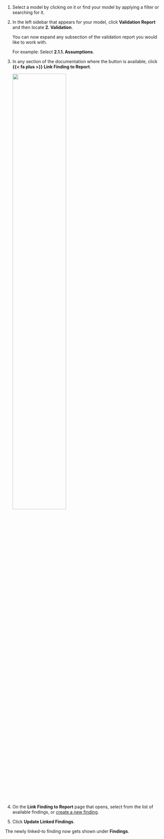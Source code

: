 1. Select a model by clicking on it or find your model by applying a filter or searching for it.

1. In the left sidebar that appears for your model, click **Validation Report** and then locate **2. Validation**.

   You can now expand any subsection of the validation report you would like to work with.

   For example: Select **2.1.1. Assumptions**.

1. In any section of the documentation where the button is available, click **{{< fa plus >}} Link Finding to Report**. 

   ![](/guide/model-validation/link-finding.png){width=60% fig-alt="A screenshot of the validation report section 2.1.1. that shows a compliance assessment with the option to link to finding"}

1. On the **Link Finding to Report** page that opens, select from the list of available findings, or [create a new finding](/guide/model-validation/work-with-model-findings.qmd#add-project-findings). 

1. Click **Update Linked Findings**.

The newly linked-to finding now gets shown under **Findings**.
